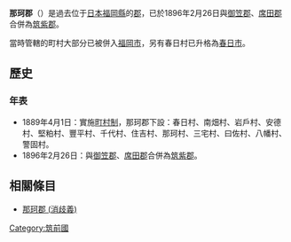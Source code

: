 {{日本郡 (廢除)
| 郡 = 那珂郡
| 日文原名 = 那珂郡
| 平假名 = なかぐん
| 羅馬字拼音 = Naka-gun
| 地圖 = 
| 廢除時間 = 1896年2月26日
| 廢除理由 = 合併
| 廢除時處置 =  '''那珂郡'''、[[御笠郡|御笠郡]]、[[席田郡_(福岡縣)|席田郡]] → [[筑紫郡|筑紫郡]]
| 現在郡 = 筑紫郡
| 都道府縣 = 福岡縣
| 編號 = 
| 町 = 
| 村 = 13
| 經度 = 
| 緯度 = 
| 註記 = 
|}}
'''那珂郡'''（{{jpn|j=那珂郡|hg=なかぐん|rm=Naka gun|f=y}}）是過去位于[[日本|日本]][[福岡縣|福岡縣]]的[[郡|郡]]，已於1896年2月26日與[[御笠郡|御笠郡]]、[[席田郡_(福岡縣)|席田郡]]合併為[[筑紫郡|筑紫郡]]。

當時管轄的町村大部分已被併入[[福岡市|福岡市]]，另有春日村已升格為[[春日市|春日市]]。

==歷史==
===年表===
* 1889年4月1日：實施[[町村制|町村制]]，那珂郡下設：春日村、南畑村、岩戶村、安德村、堅粕村、豐平村、千代村、住吉村、那珂村、三宅村、曰佐村、八幡村、警固村。
* 1896年2月26日：與[[御笠郡|御笠郡]]、[[席田郡_(筑前國)|席田郡]]合併為[[筑紫郡|筑紫郡]]。

==相關條目==
* [[那珂郡_(消歧義)|那珂郡 (消歧義)]]

{{筑紫二國的郡}}

[[Category:筑前國|Category:筑前國]]